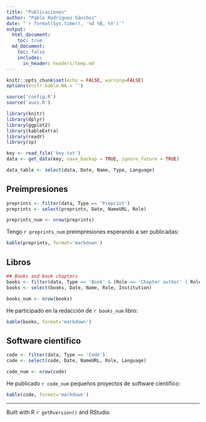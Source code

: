 ```yaml
---
title: "Publicaciones"
author: "Pablo Rodríguez-Sánchez"
date: "`r format(Sys.time(), '%d %B, %Y')`"
output:
  html_document:
    toc: true
  md_document:
    toc: false
    includes:
      in_header: headers/temp.md
---
```


```r
knitr::opts_chunk$set(echo = FALSE, warning=FALSE)
options(knitr.kable.NA = '')
```

```r
source('config.R')
source('auxs.R')

library(knitr)
library(dplyr)
library(ggplot2)
library(kableExtra)
library(readr)
library(sp)
```


```r
key <- read_file('key.txt')
data <- get_data(key, save_backup = TRUE, ignore_future = TRUE)
```

```r
data_table <- select(data, Date, Name, Type, Language)
```
## Preimpresiones
```r
preprints <- filter(data, Type == 'Preprint')
preprints <- select(preprints, Date, NameURL, Role)

preprints_num <- nrow(preprints)
```

Tengo `r preprints_num` preimpresiones esperando a ser publicadas:

```r
kable(preprints, format='markdown')
```

## Libros

```r
## Books and book chapters
books <- filter(data, Type == 'Book' & (Role == 'Chapter author' | Role == 'Author'))
books <- select(books, Date, Name, Role, Institution)

books_num <- nrow(books)
```

He participado en la redacción de `r books_num` libro:

```r
kable(books, format='markdown')
```

## Software científico
```r
code <- filter(data, Type == 'Code')
code <- select(code, Date, NameURL, Role, Language)

code_num <- nrow(code)
```

He publicado `r code_num` pequeños proyectos de software científico:

```r
kable(code, format='markdown')
```

***

Built with R `r getRversion()` and RStudio.
